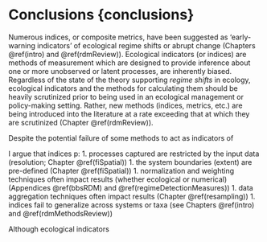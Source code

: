 # Conclusions {conclusions}

Numerous indices, or composite metrics, have been suggested as 'early-warning indicators' of ecological regime shifts or abrupt change (Chapters \@ref(intro) and \@ref(rdmReview)). Ecological indicators (or indices) are methods of measurement which are designed to provide inference about one or more unobserved or latent processes, are inherently biased. Regardless of the state of the theory supporting *regime shifts* in ecology, ecological indicators and the methods for calculating them should be heavily scrutinized prior to being used in an ecological management or policy-making setting. Rather, new methods (indices, metrics, etc.) are being introduced into the literature at a rate exceeding that at which they are scrutinized (Chapter \@ref(rdmReview)).

Despite the potential failure of some methods to act as indicators of 

I argue that indices p:
1. processes captured are restricted by the input data (resolution; Chapter \@ref(fiSpatial))
1. the system boundaries (extent) are pre-defined (Chapter \@ref(fiSpatial))
1. normalization and weighting techniques often impact results (whether ecological or numerical) (Appendices \@ref(bbsRDM) and \@ref(regimeDetectionMeasures))
1. data aggregation techniques often impact results (Chapter \@ref(resampling))
1. indices fail to generalize across systems or taxa (see Chapters \@ref(intro) and \@ref(rdmMethodsReview))

Although ecological indicators 